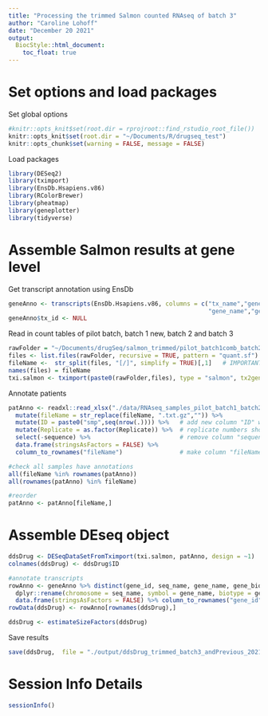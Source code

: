 ```yaml
---
title: "Processing the trimmed Salmon counted RNAseq of batch 3"
author: "Caroline Lohoff"
date: "December 20 2021"
output:
  BiocStyle::html_document:
    toc_float: true
---
```


# Set options and load packages

Set global options
```r
#knitr::opts_knit$set(root.dir = rprojroot::find_rstudio_root_file())
knitr::opts_knit$set(root.dir = "~/Documents/R/drugseq_test")
knitr::opts_chunk$set(warning = FALSE, message = FALSE)
```

Load packages
```r
library(DESeq2)
library(tximport)
library(EnsDb.Hsapiens.v86)
library(RColorBrewer)
library(pheatmap)
library(geneplotter)
library(tidyverse)
```

# Assemble Salmon results at gene level

Get transcript annotation using EnsDb
```r
geneAnno <- transcripts(EnsDb.Hsapiens.v86, columns = c("tx_name","gene_id", "seq_name",
                                                        "gene_name","gene_biotype"), return.type = "DataFrame") %>% as_tibble()
geneAnno$tx_id <- NULL
```

Read in count tables of pilot batch, batch 1 new, batch 2 and batch 3
```r
rawFolder = "~/Documents/drugSeq/salmon_trimmed/pilot_batch1comb_batch2_batch3/"
files <- list.files(rawFolder, recursive = TRUE, pattern = "quant.sf")
fileName <-  str_split(files, "[/]", simplify = TRUE)[,1]   # IMPORTANT CHANGE [,2] -> [,1]
names(files) = fileName
txi.salmon <- tximport(paste0(rawFolder,files), type = "salmon", tx2gene = geneAnno, ignoreTxVersion = TRUE)
```

Annotate patients
```r
patAnno <- readxl::read_xlsx("./data/RNAseq_samples_pilot_batch1_batch2_batch3.xlsx") %>%
  mutate(fileName = str_replace(fileName, ".txt.gz","")) %>%
  mutate(ID = paste0("smp",seq(nrow(.)))) %>%   # add new column "ID" which contains "smp1" - "smpn"
  mutate(Replicate = as.factor(Replicate)) %>%  # replicate numbers should be factors
  select(-sequence) %>%                         # remove column "sequence"
  data.frame(stringsAsFactors = FALSE) %>%
  column_to_rownames("fileName")                # make column "fileName" to rownames column

#check all samples have annotations
all(fileName %in% rownames(patAnno))  
all(rownames(patAnno) %in% fileName)  

#reorder 
patAnno <- patAnno[fileName,]
```


# Assemble DEseq object
```r
ddsDrug <- DESeqDataSetFromTximport(txi.salmon, patAnno, design = ~1)
colnames(ddsDrug) <- ddsDrug$ID

#annotate transcripts
rowAnno <- geneAnno %>% distinct(gene_id, seq_name, gene_name, gene_biotype) %>%
  dplyr::rename(chromosome = seq_name, symbol = gene_name, biotype = gene_biotype) %>%
  data.frame(stringsAsFactors = FALSE) %>% column_to_rownames("gene_id")
rowData(ddsDrug) <- rowAnno[rownames(ddsDrug),]

ddsDrug <- estimateSizeFactors(ddsDrug)
```

Save results
```r
save(ddsDrug,  file = "./output/ddsDrug_trimmed_batch3_andPrevious_20211220.RData")
```

# Session Info Details
```r
sessionInfo()
```
